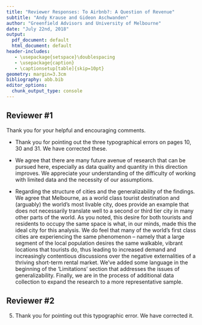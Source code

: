 ```yaml
---
title: "Reviewer Responses: To Airbnb?: A Question of Revenue"
subtitle: "Andy Krause and Gideon Aschwanden"
author: "Greenfield Advisors and University of Melbourne"
date: "July 22nd, 2018"
output:
  pdf_document: default
  html_document: default
header-includes: 
   - \usepackage{setspace}\doublespacing
   - \usepackage{caption}
   - \captionsetup[table]{skip=10pt}
geometry: margin=3.3cm
bibliography: abb.bib
editor_options: 
  chunk_output_type: console
---
```


## Reviewer #1

Thank you for your helpful and encouraging comments. 

* Thank you for pointing out the three typographical errors on pages 10, 30 and 31.  We have corrected these.

* We agree that there are many future avenue of research that can be pursued here, especially as data quality and quantity in this direction improves.  We appreciate your understanding of the difficulty of working with limited data and the necessity of our assumptions.

* Regarding the structure of cities and the generalizability of the findings.  We agree that Melbourne, as a world class tourist destination and (arguably) the world's most livable city, does provide an example that does not necessarily translate well to a second or third tier city in many other parts of the world. As you noted, this desire for both tourists and residents to occupy the same space is what, in our minds, made this the ideal city for this analysis. We do feel that many of the world's first class cities are experiencing the same phenomenon -- namely that a large segment of the local population desires the same walkable, vibrant locations that tourists do, thus leading to increased demand and increasingly contentious discussions over the negative externalities of a thriving short-term rental market.  We've added some language in the beginning of the 'Limitations' section that addresses the issues of generalizability.  Finally, we are in the process of additional data collection to expand the research to a more representative sample.  

## Reviewer #2


5. Thank you for pointing out this typographic error.  We have corrected it. 